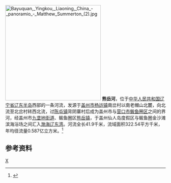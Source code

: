 [[File:Bayuquan,_Yingkou,_Liaoning,_China_-_panoramio_-_Matthew_Summerton_(2).jpg|300px]]
'''熊岳河'''，位于[[中华人民共和国|中华人民共和国]][[辽宁省|辽宁省]][[辽东半岛|辽东半岛]]西部的一条河流，发源于[[盖州市|盖州市]][[杨运镇|杨运镇]]南岔村以南老帽山北麓，向北流至北岔村转西北流，过[[陈屯镇|陈屯镇]]背阴寨村后成为盖州市与[[营口市|营口市]][[鲅鱼圈区|鲅鱼圈区]]之间的界河，经盖州市[[九垄地街道|九垄地街道]]、鲅鱼圈区[[熊岳镇|熊岳镇]]，于盖州仙人岛度假区与鲅鱼圈金沙滩滨海浴场之间汇入[[渤海|渤海]][[辽东湾|辽东湾]]。河流全长41.9千米，流域面积322.54平方千米，年均径流量0.587亿立方米。<ref name="中国河湖大典">{{cite book zh |author=《[[中国河湖大典|中国河湖大典]]》编纂委员会 |title=《中国河湖大典·黑龙江、辽河卷》 |format=M |edition=1 |location=北京 |publisher=中国水利水电出版社 |date=2014年4月 |pages=348页 |id= ISBN 978-7-5170-1950-3}}</ref>
==参考资料==
{{reflist}}

{{China-river-stub}}
[[Category:辽宁河流|X]]